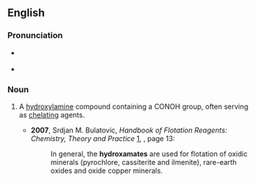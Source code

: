 ==English==

===Pronunciation===
* {{a|GA}} {{IPA|en|/haɪˈdɹɑksəˌmeɪt/}}
* {{a|RP}} {{IPA|en|/haɪˈdɹɒksəˌmeɪt/}}

===Noun===
{{en-noun}}

# {{lb|en|organic chemistry}} A [[hydroxylamine]] compound containing a CONOH group, often serving as [[chelate|chelating]] agents.
#* '''2007''', Srdjan M. Bulatovic, ''Handbook of Flotation Reagents: Chemistry, Theory and Practice'' [http://books.google.com/books?id=NgXJUiYknNoC], {{ISBN|0444530290}}, page 13:
#*: In general, the '''hydroxamates''' are used for flotation of oxidic minerals (pyrochlore, cassiterite and ilmenite), rare-earth oxides and oxide copper minerals.